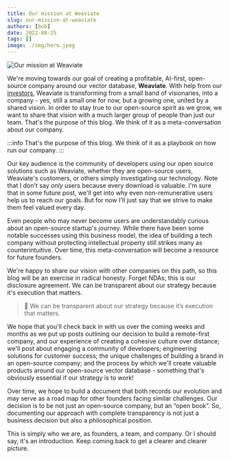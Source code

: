 ```yaml
---
title: Our mission at Weaviate
slug: our-mission-at-weaviate
authors: [bob]
date: 2022-08-25
tags: []
image: ./img/hero.jpeg
---
```

![Our mission at Weaviate](./img/hero.jpeg)

<!-- truncate -->

We're moving towards our goal of creating a profitable, AI-first, open-source company around our vector database, **Weaviate**. With help from our [investors](/company/investors), Weaviate is transforming from a small band of visionaries, into a company - yes, still a small one for now, but a growing one, united by a shared vision. In order to stay true to our open-source spirit as we grow, we want to share that vision with a much larger group of people than just our team. That's the purpose of this blog. We think of it as a meta-conversation about our company.

:::info
That's the purpose of this blog. We think of it as a playbook on how run our company.
:::

Our key audience is the community of developers using our open source solutions such as Weaviate, whether they are open-source users, Weaviate's customers, or others simply investigating our technology. Note that I don't say _only_ users because every download is valuable. I'm sure that in some future post, we'll get into why even non-remunerative users help us to reach our goals. But for now I'll just say that we strive to make them feel valued every day.

Even people who may never become users are understandably curious about an open-source startup's journey. While there have been some notable successes using this business model, the idea of building a tech company without protecting intellectual property still strikes many as counterintuitive. Over time, this meta-conversation will become a resource for future founders.

We're happy to share our vision with other companies on this path, so this blog will be an exercise in radical honesty. Forget NDAs; this is our disclosure agreement. We can be transparent about our strategy because it's execution that matters.

> 💪 We can be transparent about our strategy because it’s execution that matters.

We hope that you'll check back in with us over the coming weeks and months as we put up posts outlining our decision to build a remote-first company, and our experience of creating a cohesive culture over distance; we'll post about engaging a community of developers; engineering solutions for customer success; the unique challenges of building a brand in an open-source company; and the process by which we'll create valuable products around our open-source vector database - something that's obviously essential if our strategy is to work!

Over time, we hope to build a document that both records our evolution and may serve as a road map for other founders facing similar challenges. Our decision is to be not just an open-source company, but an “open book”. So, documenting our approach with complete transparency is not just a business decision but also a philosophical position.

This is simply who we are, as founders, a team, and company. Or I should say, it's an introduction. Keep coming back to get a clearer and clearer picture.



<WhatNext />
